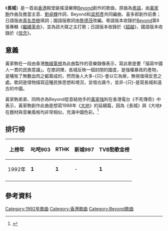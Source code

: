 {{Infobox song
| name          = 長城
| original_name =
| cover         =
| alt           =
| type          = song
| artist        = [[Beyond|Beyond]]
| album         = [[繼續革命|繼續革命]]
| EP            =
| language      = yue
| language2     = 国语
| language3     = 日語
| B-side        = 《可否衝破》
| written       =
| published     = 1992年7月
| released      = 1992年7月
| format        =
| recorded      = 1992年
| studio        =
| venue         =
| genre         = [[硬式搖滾|硬式搖滾]]
| length        = {{Duration|m=4|s=53}}
| label         = [[華納唱片|華納唱片]]
| composer      = [[黃家駒|黃家駒]]
| lyricist      = 粵語：[[劉卓輝|劉卓輝]]<br>国语：[[詹德茂|詹德茂]]<br>日語：[[真名杏樹|真名杏樹]]
| arranger      = [[Beyond|Beyond]]、[[梁邦彥|梁邦彥]]
| producer      = [[梁邦彥|梁邦彥]]
| prev_title    =
| prev_year     =
| title         =
| next_title    =
| next_year     =
| tracks        =
#[[長城_(Beyond)|長城]]
#農民
#不可一世
#Bye-Bye
#遙望
#温暖的家鄉
#可否衝破
#快樂王國
#繼續沉醉
#早班火車
#厭倦寂寞
#無語問蒼天
| misc          = {{External music video|type=song|1={{YouTube|kZid8a697Rg|國語版MV}}}}
}}
{{Otheruses|subject=香港殿堂級搖滾樂隊Beyond的歌曲|other=長城的其他意思|長城 (消歧義)}}
《'''長城'''》是一首由[[香港|香港]]殿堂級搖滾樂隊[[Beyond|Beyond]]創作的歌曲，原曲為[[粵語|粵語]]，由[[黃家駒|黃家駒]]作曲及擔當主音、[[劉卓輝|劉卓輝]]作詞、Beyond和[[梁邦彥|梁邦彥]]共同編曲、喜多郎創作前奏；日語版由[[真名杏樹|真名杏樹]]填詞；國語版歌詞由[[詹德茂|詹德茂]]改編。粵語版本收錄於[[Beyond|Beyond]]第8張專輯《[[繼續革命|繼續革命]]》，並為該大碟之主打歌；日語版本收錄於《[[超越|超越]]》，國語版本收錄於《[[信念|信念]]》。

==意義==
黃家駒在一段由香港[[無綫電視|無綫電視]]為此曲製作的音樂錄像表示，寫此歌是要「描寫中國人一貫的民族意識」。在歌詞裡，長城反映一個封閉的國度，是強權暴政的產物，是犧牲了無數血肉之軀築成的，然而後人大多-{只}-會以它為榮，無視值得反思之處。歌詞是借物描寫這種民族思想和境況，並借古諷今，並非-{只}-是寫長城和遠古的中國。

黃家駒弟弟、同時亦為Beyond低音結他手的[[黃家強|黃家強]]則在香港電台《不死傳奇》中表示，黃家駒創作此曲是想寫1988年《[[大地_(Beyond专辑)|大地]]》的延續篇，因為《長城》與《大地》在題材與音樂風格均非常相似，充滿中國色彩。<ref>{{cite web|language=zh-hant|url=https://www.youtube.com/watch?v=zlraejvI-e0|title=《不死傳奇 - 流行音樂的清泉，黃家駒》|publisher=香港電台|date=2008-01-26}}</ref>

==排行榜==
{| class="wikitable" cellpadding="1"
|-
!上榜年 !! 叱咤903 !! RTHK !! 新城997 !! TVB勁歌金榜
|-
|1992年||'''1'''||'''1'''||-||'''1'''
|-
|}

==參考資料==
{{reflist}}

{{反國教運動}}
[[Category:1992年歌曲|Category:1992年歌曲]]
[[Category:香港歌曲|Category:香港歌曲]]
[[Category:Beyond歌曲|Category:Beyond歌曲]]